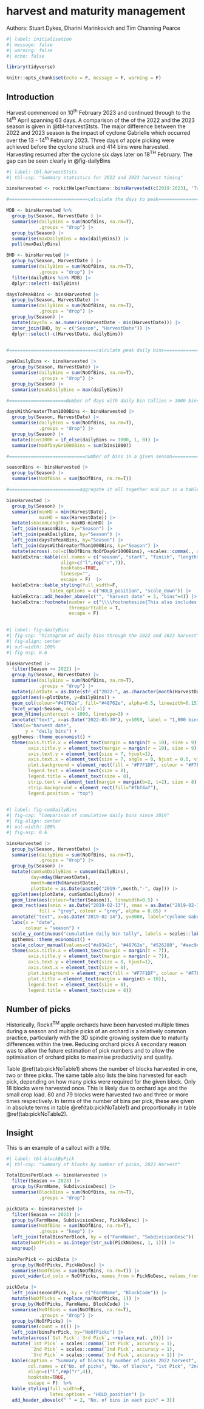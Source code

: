 # harvest and maturity management

Authors: Stuart Dykes, Dharini Marinkovich and Tim Channing Pearce

```r
#| label: initialisation
#| message: false
#| warning: false
#| echo: false

library(tidyverse)

knitr::opts_chunk$set(echo = F, message = F, warning = F)

```


## Introduction

Harvest commenced on 10^th^ February 2023 and continued through to the 14^th^ April spanning 63 days.  A comparison of the of the 2022 and the 2023 season is given in @tbl-harvestStsts.  The major difference between the 2022 and 2023 season is the impact of cyclone Gabrielle which occurred over the 13 - 14^th^ February 2023.  Three days of apple picking were achieved before the cyclone struck and 414 bins were harvested.  Harvesting resumed after the cyclone six days later on 18^TH^ February.  The gap can be seen clearly in @fig-dailyBins

```r
#| label: tbl-harvestStsts
#| tbl-cap: "Summary statistics for 2022 and 2023 harvest timing"

binsHarvested <- rockitHelperFunctions::binsHarvested(c(2019:2023), 'Trauts2018!')

#=============================calculate the days to peak======================================

MDB <- binsHarvested %>%
  group_by(Season, HarvestDate ) |>
  summarise(dailyBins = sum(NoOfBins, na.rm=T),
            .groups = "drop") |>
  group_by(Season) |>
  summarise(maxDailyBins = max(dailyBins)) |>
  pull(maxDailyBins)

BHD <- binsHarvested |>
  group_by(Season, HarvestDate ) |>
  summarise(dailyBins = sum(NoOfBins, na.rm=T),
            .groups = "drop") |>
  filter(dailyBins %in% MDB) |>
  dplyr::select(-dailyBins)

daysToPeakBins <- binsHarvested |>
  group_by(Season, HarvestDate) |>
  summarise(dailyBins = sum(NoOfBins, na.rm=T),
            .groups = "drop") |>
  group_by(Season) |>
  mutate(daysTo = as.numeric(HarvestDate - min(HarvestDate))) |>
  inner_join(BHD, by = c("Season", "HarvestDate")) |>
  dplyr::select(-c(HarvestDate, dailyBins))
  

#================================calculate peak daily bins=======================================

peakDailyBins <- binsHarvested |>
  group_by(Season, HarvestDate) |>
  summarise(dailyBins = sum(NoOfBins, na.rm=T),
            .groups = "drop") |>
  group_by(Season) |>
  summarise(peakDailyBins = max(dailyBins))

#=====================Number of days with daily bin tallies > 1000 bins=========================

daysWithGreaterThan1000Bins <- binsHarvested |>
  group_by(Season, HarvestDate) |>
  summarise(dailyBins = sum(NoOfBins, na.rm=T),
            .groups = "drop") |>
  group_by(Season) |>
  mutate(bins1000 = if_else(dailyBins >= 1000, 1, 0)) |>
  summarise(NoOfDayGr1000Bins = sum(bins1000))

#============================number of bins in a given season====================================

seasonBins <- binsHarvested |>
  group_by(Season) |>
  summarise(NoOfBins = sum(NoOfBins, na.rm=T))

#==========================aggregate it all together and put in a table=========================

binsHarvested |>
  group_by(Season) |>
  summarise(minHD = min(HarvestDate), 
            maxHD = max(HarvestDate)) |> 
  mutate(seasonLength = maxHD-minHD) |>
  left_join(seasonBins, by="Season") |>
  left_join(peakDailyBins, by="Season") |>
  left_join(daysToPeakBins, by="Season") |>
  left_join(daysWithGreaterThan1000Bins, by="Season") |>
  mutate(across(.col=c(NoOfBins:NoOfDayGr1000Bins), ~scales::comma(., accuracy=1.0))) |>
  kableExtra::kable(col.names = c("season", "start", "finish", "length$^{1}$", "total", "peak daily", "days to peak", "days with > 1,000"),
                    align=c("l",rep("r",7)), 
                    booktabs=TRUE,
                    linesep="",
                    escape = F)  |>
  kableExtra::kable_styling(full_width=F,
                latex_options = c("HOLD_position", "scale_down")) |>
  kableExtra::add_header_above(c("", "harvest date" = 3, "bins"=4)) |>
  kableExtra::footnote(number = c("\\\\footnotesize{This also includes the six day gap in harvest cause by cyclone Gabrielle in 2023}"),
                       threeparttable = T,
                       escape = F) 
  

```



```r
#| label: fig-dailyBins
#| fig-cap: "histogram of daily bins through the 2022 and 2023 harvest"
#| fig-align: center
#| out-width: 100%
#| fig-asp: 0.6

binsHarvested |>
  filter(Season >= 2022) |>
  group_by(Season, HarvestDate) |>
  summarise(dailyBins = sum(NoOfBins, na.rm=T),
            .groups = "drop") |>
  mutate(plotDate = as.Date(str_c("2022-", as.character(month(HarvestDate)), "-", as.character(day(HarvestDate))))) |>
  ggplot(aes(x=plotDate, y=dailyBins)) +
  geom_col(colour="#48762e", fill="#48762e", alpha=0.5, linewidth=0.15) +
  facet_wrap(~Season, ncol=1) +
  geom_hline(yintercept = 1000, linetype=3) +
  annotate("text", x=as.Date("2022-03-30"), y=1050, label = "1,000 bins per day", size=2.5, vjust=0) +
  labs(x="harvest date",
       y = "daily bins") +
  ggthemes::theme_economist() + 
  theme(axis.title.x = element_text(margin = margin(t = 10), size = 9),
        axis.title.y = element_text(margin = margin(r = 10), size = 9),
        axis.text.y = element_text(size = 7, hjust=1),
        axis.text.x = element_text(size = 7, angle = 0, hjust = 0.5, vjust = 1),
        plot.background = element_rect(fill = "#F7F1DF", colour = "#F7F1DF"),
        legend.text = element_text(size = 8),
        legend.title = element_text(size = 8),
        strip.text = element_text(margin = margin(b=2, t=2), size = 8),
        strip.background = element_rect(fill="#fbf4af"),
        legend.position = "top")
  
```


```r
#| label: fig-cumDailyBins
#| fig-cap: "Comparison of cumulative daily bins since 2019"
#| fig-align: center
#| out-width: 100%
#| fig-asp: 0.6

binsHarvested |>
  group_by(Season, HarvestDate) |>
  summarise(dailyBins = sum(NoOfBins, na.rm=T),
            .groups = "drop") |>
  group_by(Season) |>
  mutate(cumSumDailyBins = cumsum(dailyBins),
         day=mday(HarvestDate),
         month=month(HarvestDate),
         plotDate = as.Date(paste0("2019-",month,"-", day))) |>
  ggplot(aes(plotDate, cumSumDailyBins)) +
  geom_line(aes(colour=factor(Season)), linewidth=0.5) +
  geom_rect(aes(xmin = as.Date("2019-02-13"), xmax = as.Date("2019-02-15"), ymin = -Inf, ymax = Inf),
            fill = "grey", colour = "grey", alpha = 0.05) +
  annotate("text", x=as.Date("2019-02-14"), y=8000, label="cyclone Gabrielle", angle=90, hjust=0, vjust = 0.5, size=2) + 
  labs(x = "date",
       colour = "season") +
  scale_y_continuous("cumulative daily bin tally", labels = scales::label_comma(accuracy=1.)) +
  ggthemes::theme_economist() + 
  scale_colour_manual(values=c("#a9342c", "#48762e", "#526280", "#aec9e3", "#edb7a7")) +
  theme(axis.title.x = element_text(margin = margin(t = 7)),
        axis.title.y = element_text(margin = margin(r = 7)),
        axis.text.y = element_text(size = 8, hjust=1),
        axis.text.x = element_text(size = 8),
        plot.background = element_rect(fill = "#F7F1DF", colour = "#F7F1DF"),
        plot.title = element_text(margin = margin(b = 10)),
        legend.text = element_text(size = 8),
        legend.title = element_text(size = 8))
```
## Number of picks

Historically, Rockit^TM^ apple orchards have been harvested multiple times during a season and multiple picks of an orchard is a relatively common practice, particularly with the 3D spindle growing system due to maturity differences within the tree. Reducing orchard picks A secondary reason was to allow the future estimation of pick numbers and to allow the optimisation of orchard picks to maximise productivity and quality.

Table \@ref(tab:pickNoTable1) shows the number of blocks harvested in one, two or three picks.  The same table also lists the bins harvested for each pick, depending on how many picks were required for the given block. Only 18 blocks were harvested once.  This is likely due to orchard age and the small crop load.  80 and 79 blocks were harvested two and three or more times respectively.  In terms of the number of bins per pick, these are given in absolute terms in table \@ref(tab:pickNoTable1) and proportionally in table \@ref(tab:pickNoTable2).

::: {.callout-tip}
## Insight

This is an example of a callout with a title.
:::

```r
#| label: tbl-blockByPick
#| tbl-cap: "Summary of blocks by number of picks, 2023 Harvest"

TotalBinsPerBlock <- binsHarvested |>  
  filter(Season == 2023) |>
  group_by(FarmName, SubdivisionDesc) |>
  summarise(BlockBins = sum(NoOfBins, na.rm=T),
            .groups = "drop")

pickData <- binsHarvested |> 
  filter(Season == 2023) |>
  group_by(FarmName, SubdivisionDesc, PickNoDesc) |>
  summarise(NoOfBins = sum(NoOfBins, na.rm=T),
            .groups = "keep") |>
  left_join(TotalBinsPerBlock, by = c("FarmName", "SubdivisionDesc")) |>
  mutate(NoOfPicks = as.integer(str_sub(PickNoDesc, 1, 1))) |>
  ungroup()

binsPerPick <- pickData |>
  group_by(NoOfPicks, PickNoDesc) |>
  summarise(NoOfBins = sum(NoOfBins, na.rm=T)) |>
  pivot_wider(id_cols = NoOfPicks, names_from = PickNoDesc, values_from = NoOfBins) 

pickData |>
  left_join(secondPick, by = c("FarmName", "BlockCode")) |>
  mutate(NoOfPicks = replace_na(NoOfPicks, 1)) |>
  group_by(NoOfPicks, FarmName, BlockCode) |>
  summarise(NoOfBins = sum(NoOfBins, na.rm=T),
            .groups = "drop") |>
  group_by(NoOfPicks) |>
  summarise(count = n()) |>
  left_join(binsPerPick, by="NoOfPicks") |>
  mutate(across(`1st Pick`:`3rd Pick`, ~replace_na(. ,0))) |>
  mutate(`1st Pick` = scales::comma(`1st Pick`, accuracy = 1),
         `2nd Pick` = scales::comma(`2nd Pick`, accuracy = 1),
         `3rd Pick` = scales::comma(`3rd Pick`, accuracy = 1)) |>
  kable(caption = "Summary of blocks by number of picks 2022 harvest",
        col.names = c("No. of picks", "No. of blocks", "1st Pick", "2nd Pick", "3rd Pick"),
        align=c("l",rep("r",4)), 
        booktabs=TRUE, 
        escape = F)  %>%
  kable_styling(full_width=F,
                latex_options = "HOLD_position") |>
  add_header_above(c(" " = 2, "No. of bins in each pick" = 3))



```


